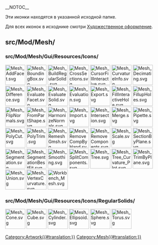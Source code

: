 __NOTOC__
<languages/>

Эти иконки находятся в указанной исходной папке. 

Для всех иконок в исходнике смотри  [[Artwork/ru|Художественное оформление]].

== src/Mod/Mesh/ ==

=== src/Mod/Mesh/Gui/Resources/Icons/ ===

[[File:Mesh_AddFacet.svg|64px]]
[[File:Mesh_BoundingBox.svg|64px]]
[[File:Mesh_BuildRegularSolid.svg|64px]]
[[File:Mesh_CrossSections.svg|64px]]
[[File:Mesh_CursorFillInteractive.svg|64px]]
[[File:Mesh_CurvatureInfo.svg|64px]]
[[File:Mesh_Decimating.svg|64px]]
[[File:Mesh_Difference.svg|64px]]
[[File:Mesh_EvaluateFacet.svg|64px]]
[[File:Mesh_EvaluateSolid.svg|64px]]
[[File:Mesh_Evaluation.svg|64px]]
[[File:Mesh_Export.svg|64px]]
[[File:Mesh_FillInteractiveHole.svg|64px]]
[[File:Mesh_FillupHoles.svg|64px]]
[[File:Mesh_FlipNormals.svg|64px]]
[[File:Mesh_FromPartShape.svg|64px]]
[[File:Mesh_HarmonizeNormals.svg|64px]]
[[File:Mesh_Import.svg|64px]]
[[File:Mesh_Intersection.svg|64px]]
[[File:Mesh_Merge.svg|64px]]
[[File:Mesh_Pipette.svg|64px]]
[[File:Mesh_PolyCut.svg|64px]]
[[File:Mesh_PolyTrim.svg|64px]]
[[File:Mesh_RemeshGmsh.svg|64px]]
[[File:Mesh_RemoveCompByHand.svg|64px]]
[[File:Mesh_RemoveComponents.svg|64px]]
[[File:Mesh_Scale.svg|64px]]
[[File:Mesh_SectionByPlane.svg|64px]]
[[File:Mesh_Segmentation.svg|64px]]
[[File:Mesh_SegmentationBestFit.svg|64px]]
[[File:Mesh_Smoothing.svg|64px]]
[[File:Mesh_SplitComponents.svg|64px]]
[[File:Mesh_Tree.svg|64px]]
[[File:Mesh_Tree_Curvature_Plot.svg|64px]]
[[File:Mesh_TrimByPlane.svg|64px]]
[[File:Mesh_Union.svg|64px]]
[[File:Mesh_VertexCurvature.svg|64px]]
[[File:Workbench_Mesh.svg|64px]]

=== src/Mod/Mesh/Gui/Resources/Icons/RegularSolids/ ===

[[File:Mesh_Cone.svg|64px]]
[[File:Mesh_Cube.svg|64px]]
[[File:Mesh_Cylinder.svg|64px]]
[[File:Mesh_Ellipsoid.svg|64px]]
[[File:Mesh_Sphere.svg|64px]]
[[File:Mesh_Torus.svg|64px]]


[[Category:Artwork{{#translation:}}]]
<noinclude>[[Category:Mesh{{#translation:}}]]</noinclude> <!-- we don't want this transcluded -->